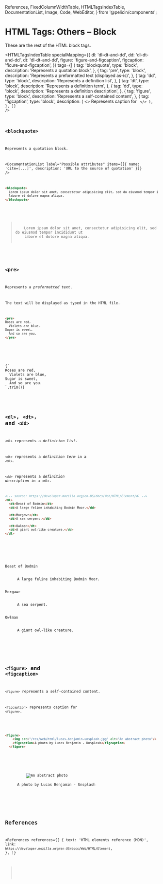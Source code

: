   References,
  FixedColumnWidthTable,
  HTMLTagsIndexTable,
  DocumentationList,
  Image,
  Code,
  WebEditor,
} from '@pelicin/components';

<MetadataConfigurer title="HTML Tags: Others – Block" dateCreated="2021-01-31" />

# HTML Tags: Others – Block

These are the rest of the HTML block tags.

<HTMLTagsIndexTable
  specialMapping={{
    dl: 'dl-dt-and-dd',
    dd: 'dl-dt-and-dd',
    dt: 'dl-dt-and-dd',
    figure: 'figure-and-figcaption',
    figcaption: 'ficure-and-figcaption',
  }}
  tags={[
    {
      tag: 'blockquote',
      type: 'block',
      description: 'Represents a quotation block',
    },
    {
      tag: 'pre',
      type: 'block',
      description: 'Represents a preformatted text (displayed as-is)',
    },
    {
      tag: 'dd',
      type: 'block',
      description: 'Represents a definition list',
    },
    {
      tag: 'dt',
      type: 'block',
      description: 'Represents a definition term',
    },
    {
      tag: 'dd',
      type: 'block',
      description: 'Represents a definition description',
    },
    {
      tag: 'figure',
      type: 'block',
      description: 'Represents a self-contained content',
    },
    {
      tag: 'figcaption',
      type: 'block',
      description: (
        <>
          Represents caption for <Code str="<figure>" />
        </>
      ),
    },
  ]}
/>

## `<blockquote>`

Represents a quotation block.

<DocumentationList
  label="Possible attributes"
  items={[{ name: 'cite=[...]', description: 'URL to the source of quotation' }]}
/>

```html
<blockquote>
  Lorem ipsum dolor sit amet, consectetur adipisicing elit, sed do eiusmod tempor incididunt ut
  labore et dolore magna aliqua.
</blockquote>
```

<LightBox label="Preview">
  <blockquote>
    Lorem ipsum dolor sit amet, consectetur adipisicing elit, sed do eiusmod tempor incididunt ut
    labore et dolore magna aliqua.
  </blockquote>
</LightBox>

## `<pre>`

Represents a <dfn>preformatted text</dfn>.

The text will be displayed as typed in the HTML file.

```html
<pre>
Roses are red,
  Violets are blue,
Sugar is sweet,
  And so are you. 
</pre>
```

<!-- prettier-ignore -->
<LightBox label="Preview">
<pre>{`
Roses are red,
  Violets are blue,
Sugar is sweet,
  And so are you. 
`.trim()}</pre>
</LightBox>

## `<dl>`, `<dt>`, and `<dd>`

`<dl>` represents a <dfn>definition list</dfn>.

`<dt>` represents a <dfn>definition term</dfn> in a `<dl>`.

`<dd>` represents a <dfn>definition description</dfn> in a `<dl>`.

```html
<!-- source: https://developer.mozilla.org/en-US/docs/Web/HTML/Element/dl -->
<dl>
  <dt>Beast of Bodmin</dt>
  <dd>A large feline inhabiting Bodmin Moor.</dd>

  <dt>Morgawr</dt>
  <dd>A sea serpent.</dd>

  <dt>Owlman</dt>
  <dd>A giant owl-like creature.</dd>
</dl>
```

<LightBox label="Preview">
  <dl>
    <dt>Beast of Bodmin</dt>
    <dd>A large feline inhabiting Bodmin Moor.</dd>
    <dt>Morgawr</dt>
    <dd>A sea serpent.</dd>
    <dt>Owlman</dt>
    <dd>A giant owl-like creature.</dd>
  </dl>
</LightBox>

## `<figure>` and `<figcaption>`

`<figure>` represents a self-contained content.

`<figcaption>` represents caption for `<figure>`.

<!-- prettier-ignore -->
```html
<figure>
    <img src="/res/web/html/lucas-benjamin-unsplash.jpg" alt="An abstract photo"/>
    <figcaption>A photo by Lucas Benjamin - Unsplash</figcaption>
  </figure>
```

<LightBox label="Preview">
  <figure>
    <img
      style={{ width: 300 }}
      src="/res/web/html/lucas-benjamin-unsplash.jpg"
      alt="An abstract photo"
    />
    <figcaption>A photo by Lucas Benjamin - Unsplash</figcaption>
  </figure>
</LightBox>

## References

<References
  references={[
    {
      text: 'HTML elements reference (MDN)',
      link: `https://developer.mozilla.org/en-US/docs/Web/HTML/Element`,
    },
  ]}
></References>
